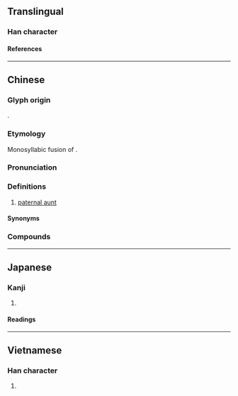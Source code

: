 {{also|婶}}
{{character info/new}}
==Translingual==

===Han character===
{{Han char|rn=38|rad=女|as=15|sn=18|four=43469|canj=VJHW|ids=⿰女審}}

====References====
{{Han ref|kx=0273.190|dkj=06851|hdz=21089.040|uh=5B38}}

----

==Chinese==
{{zh-forms|s=婶}}

===Glyph origin===
{{Han etym}}
{{Han compound|女|審|ls=psc|c1=s|c2=p|t1=woman}}.

===Etymology===
Monosyllabic fusion of {{ltc-l|叔母|father's younger brother + wife}}.

===Pronunciation===
{{zh-pron
|m=shěn,er=y
|m-s=sen3
|c=sam2
|c-t=sim2
|g=siin3
|h=pfs=sṳ́m;gd=sem3
|j=seng2
|mb=se̿ng
|md=sīng
|mn=chím/sím
|mn_note=chím - vernacular; sím - literary
|mn-t=sim2
|w=2sen
|x=shen3
|cat=n
}}

===Definitions===
{{zh-hanzi}}

# [[paternal aunt]] {{gl|[[wife]] of [[father]]'s [[younger brother]]}}

====Synonyms====
{{zh-dial|嬸母}}

===Compounds===
{{zh-der|大嬸|大嬸婆|姆嬸|嬸娘|嬸婆|嬸嬸|嬸子|嬸母|小嬸兒|阿嬸|叔嬸|嬸太太|寡嬸|小嬸|小嬸娘|小嬸子|表嬸|細嬸}}

{{zh-cat|Intermediate|Female family members}}

----

==Japanese==

===Kanji===
{{ja-kanji|grade=|rs=女15}}

# {{defn|lang=ja|sort=女15}}

====Readings====
{{ja-readings
|on=しん
}}

----

==Vietnamese==

===Han character===
{{vi-readings|rs=女15|reading=thím}}

# {{defn|lang=vi|sort=女15}}
